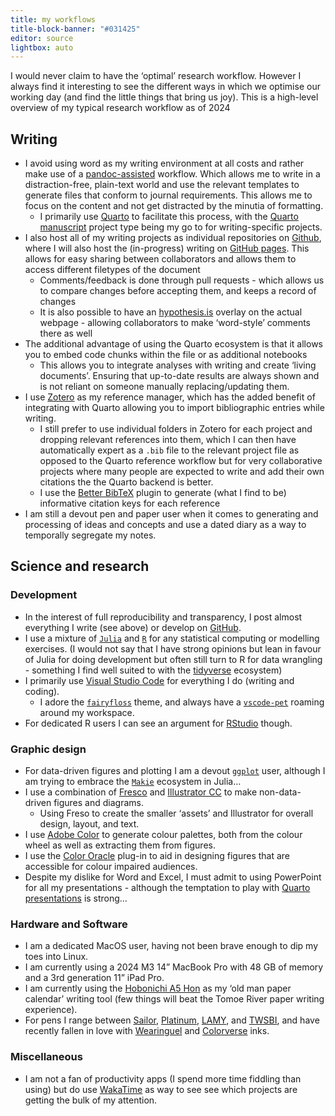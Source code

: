 ```yaml
---
title: my workflows
title-block-banner: "#031425"
editor: source
lightbox: auto
---
```


I would never claim to have the 'optimal' research workflow. However I always find it interesting to see the different ways in which we optimise our working day (and find the little things that bring us joy). This is a high-level overview of my typical research workflow as of 2024

## Writing

- I avoid using word as my writing environment at all costs and rather make use of a [pandoc-assisted](http://pandoc.org/) workflow. Which allows me to write in a distraction-free, plain-text world and use the relevant templates to generate files that conform to journal requirements. This allows me to focus on the content and not get distracted by the minutia of formatting.
    - I primarily use [Quarto](https://quarto.org/) to facilitate this process, with the [Quarto manuscript](https://quarto.org/docs/manuscripts/) project type being my go to for writing-specific projects.
- I also host all of my writing projects as individual repositories on [Github](https://github.com/), where I will also host the (in-progress) writing on [GitHub pages](https://pages.github.com). This allows for easy sharing between collaborators and allows them to access different filetypes of the document
    - Comments/feedback is done through pull requests - which allows us to compare changes before accepting them, and keeps a record of changes
    - It is also possible to have an [hypothesis.is](https://web.hypothes.is) overlay on the actual webpage - allowing collaborators to make 'word-style' comments there as well
- The additional advantage of using the Quarto ecosystem is that it allows you to embed code chunks within the file or as additional notebooks 
    - This allows you to integrate analyses with writing and create 'living documents'. Ensuring that up-to-date results are always shown and is not reliant on someone manually replacing/updating them.
- I use [Zotero](https://www.zotero.org/) as my reference manager, which has the added benefit of integrating with Quarto allowing you to import bibliographic entries while writing.
    - I still prefer to use individual folders in Zotero for each project and dropping relevant references into them, which I can then have automatically expert as a `.bib` file to the relevant project file as opposed to the Quarto reference workflow but for very collaborative projects where many people are expected to write and add their own citations the the Quarto backend is better.
    - I use the [Better BibTeX](https://retorque.re/zotero-better-bibtex/) plugin to generate (what I find to be) informative citation keys for each reference
- I am still a devout pen and paper user when it comes to generating and processing of ideas and concepts and use a dated diary as a way to temporally segregate my notes.

## Science and research

### Development

- In the interest of full reproducibility and transparency, I post almost everything I write (see above) or develop on [GitHub](https://github.com/tanyas08).
- I use a mixture of [`Julia`](https://julialang.org) and [`R`](https://www.r-project.org/) for any statistical computing or modelling exercises. (I would not say that I have strong opinions but lean in favour of Julia for doing development but often still turn to R for data wrangling - something I find well suited to with the [tidyverse](http://tidyverse.org/) ecosystem)
- I primarily use [Visual Studio Code](https://code.visualstudio.com/) for everything I do (writing and coding).
    -  I adore the [`fairyfloss`](https://marketplace.visualstudio.com/items?itemName=nopjmp.fairyfloss) theme, and always have a [`vscode-pet`](https://marketplace.visualstudio.com/items?itemName=tonybaloney.vscode-pets) roaming around my workspace.
- For dedicated R users I can see an argument for [RStudio](https://posit.co/download/rstudio-desktop/) though.

### Graphic design

- For data-driven figures and plotting I am a devout [`ggplot`](https://ggplot2.tidyverse.org) user, although I am trying to embrace the [`Makie`](https://docs.makie.org/v0.21/) ecosystem in Julia...
- I use a combination of [Fresco](https://www.adobe.com/products/fresco.html) and [Illustrator CC](https://www.adobe.com/products/illustrator.html) to make non-data-driven figures and diagrams.
    - Using Freso to create the smaller 'assets' and Illustrator for overall design, layout, and text.
- I use [Adobe Color](https://color.adobe.com/create/color-wheel) to generate colour palettes, both from the colour wheel as well as extracting them from figures.
- I use the [Color Oracle](https://colororacle.org) plug-in to aid in designing figures that are accessible for colour impaired audiences.
- Despite my dislike for Word and Excel, I must admit to using PowerPoint for all my presentations - although the temptation to play with [Quarto presentations](https://quarto.org/docs/presentations/) is strong...

### Hardware and Software

- I am a dedicated MacOS user, having not been brave enough to dip my toes into Linux.
- I am currently using a 2024 M3 14" MacBook Pro with 48 GB of memory and a 3rd generation 11" iPad Pro.
- I am currently using the [Hobonichi A5 Hon](https://www.1101.com/store/techo/en/magazine/hon/?srsltid=AfmBOopJqn_UuRHkKg28pgS2PuwftJNUTZSGhETVMaT8IKdDGevr0uAC) as my 'old man paper calendar' writing tool (few things will beat the Tomoe River paper writing experience).
- For pens I range between [Sailor](https://en.sailor.co.jp), [Platinum](https://www.platinum-pen.co.jp/en/), [LAMY](https://shop.lamy.com/en_gb?srsltid=AfmBOooERWRXeHxpK0sCMgFWtaM5717hVM5kcS5sQQiEi0y7ITBmVP_1), and [TWSBI](https://www.twsbi.com), and have recently fallen in love with [Wearinguel](https://www.wearingeul.com/colors) and [Colorverse](https://colorverseink.com) inks.

### Miscellaneous

- I am not a fan of productivity apps (I spend more time fiddling than using) but do use [WakaTime](https://wakatime.com/dashboard) as way to see see which projects are getting the bulk of my attention.
